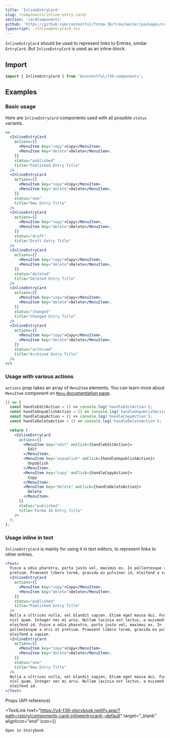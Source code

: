 ```yaml
---
title: 'InlineEntryCard'
slug: /components/inline-entry-card/
section: 'cardComponents'
github: 'https://github.com/contentful/forma-36/tree/master/packages/components/card/src/InlineEntryCard/'
typescript: ./InlineEntryCard.tsx
---
```



`InlineEntryCard` should be used to represent links to Entries, similar `EntryCard`. But `InlineEntryCard` is used as an inline-block.

## Import

```jsx static=true
import { InlineEntryCard } from '@contentful/f36-components';
```

## Examples

### Basic usage

Here are `InlineEntryCard` components used with all possible `status` variants.

```jsx
<>
  <InlineEntryCard
    actions={[
      <MenuItem key="copy">Copy</MenuItem>,
      <MenuItem key="delete">Delete</MenuItem>,
    ]}
    status="published"
    title="Published Entry Title"
  />
  <InlineEntryCard
    actions={[
      <MenuItem key="copy">Copy</MenuItem>,
      <MenuItem key="delete">Delete</MenuItem>,
    ]}
    status="new"
    title="New Entry Title"
  />
  <InlineEntryCard
    actions={[
      <MenuItem key="copy">Copy</MenuItem>,
      <MenuItem key="delete">Delete</MenuItem>,
    ]}
    status="draft"
    title="Draft Entry Title"
  />
  <InlineEntryCard
    actions={[
      <MenuItem key="copy">Copy</MenuItem>,
      <MenuItem key="delete">Delete</MenuItem>,
    ]}
    status="deleted"
    title="Deleted Entry Title"
  />
  <InlineEntryCard
    actions={[
      <MenuItem key="copy">Copy</MenuItem>,
      <MenuItem key="delete">Delete</MenuItem>,
    ]}
    status="changed"
    title="Changed Entry Title"
  />
  <InlineEntryCard
    actions={[
      <MenuItem key="copy">Copy</MenuItem>,
      <MenuItem key="delete">Delete</MenuItem>,
    ]}
    status="archived"
    title="Archived Entry Title"
  />
</>
```

### Usage with various actions

`actions` prop takes an array of `MenuItem` elements. You can learn more about `MenuItem` component on [`Menu` documentation page](/components/menu).

```jsx
() => {
  const handleEditAction = () => console.log('handleEditAction');
  const handleUnpublishAction = () => console.log('handleUnpublishAction');
  const handleCopyAction = () => console.log('handleCopyAction');
  const handleDeleteAction = () => console.log('handleDeleteAction');

  return (
    <InlineEntryCard
      actions={[
        <MenuItem key="edit" onClick={handleEditAction}>
          Edit
        </MenuItem>,
        <MenuItem key="unpublish" onClick={handleUnpublishAction}>
          Unpublish
        </MenuItem>,
        <MenuItem key="copy" onClick={handleCopyAction}>
          Copy
        </MenuItem>,
        <MenuItem key="delete" onClick={handleDeleteAction}>
          Delete
        </MenuItem>,
      ]}
      status="published"
      title="Forma 36 Entry Title"
    />
  );
};
```

### Usage inline in text

`InlineEntryCard` is mainly for using it in text editors, to represent links to other entries.

```jsx
<Text>
  Fusce a odio pharetra, porta justo vel, maximus ex. In pellentesque a orci et
  pretium. Praesent libero lorem, gravida eu pulvinar id, eleifend a sapien.
  <InlineEntryCard
    actions={[
      <MenuItem key="copy">Copy</MenuItem>,
      <MenuItem key="delete">Delete</MenuItem>,
    ]}
    status="published"
    title="Published Entry Title"
  />
  Nulla a ultrices nulla, vel blandit sapien. Etiam eget massa dui. Fusce id
  nisl quam. Integer nec mi arcu. Nullam lacinia est lectus, a euismod purus
  eleifend id. Fusce a odio pharetra, porta justo vel, maximus ex. In
  pellentesque a orci et pretium. Praesent libero lorem, gravida eu pulvinar id,
  eleifend a sapien.
  <InlineEntryCard
    actions={[
      <MenuItem key="copy">Copy</MenuItem>,
      <MenuItem key="delete">Delete</MenuItem>,
    ]}
    status="new"
    title="New Entry Title"
  />
  Nulla a ultrices nulla, vel blandit sapien. Etiam eget massa dui. Fusce id
  nisl quam. Integer nec mi arcu. Nullam lacinia est lectus, a euismod purus
  eleifend id.
</Text>
```

<Stack justifyContent="space-between" marginTop="spacing2Xl" marginBottom="spacingL">
  <Heading id="props-api-reference" as="h2" marginTop="none" marginBottom="none">
    Props (API reference)
  </Heading>

  <TextLink
    href="https://v4-f36-storybook.netlify.app/?path=/story/components-card-inlineentrycard--default"
    target="_blank"
    alignIcon="end"
    icon={<ExternalLinkIcon />}
  >
    Open in Storybook
  </TextLink>
</Stack>

<Props of="InlineEntryCard" />

